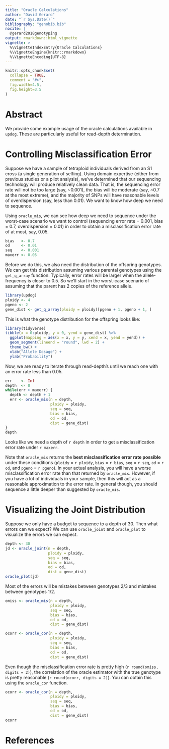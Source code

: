 ```yaml
---
title: "Oracle Calculations"
author: "David Gerard"
date: "`r Sys.Date()`"
bibliography: "genobib.bib"
nocite: |
  @gerard2018genotyping
output: rmarkdown::html_vignette
vignette: >
  %\VignetteIndexEntry{Oracle Calculations}
  %\VignetteEngine{knitr::rmarkdown}
  %\VignetteEncoding{UTF-8}
---
```


```r
knitr::opts_chunk$set(
  collapse = TRUE,
  comment = "#>",
  fig.width=4.5,
  fig.height=3.5
)
```

# Abstract

We provide some example usage of the oracle calculations available in `updog`. These are particularly useful for read-depth determination.

# Controlling Misclassification Error

Suppose we have a sample of tetraploid individuals derived from an S1 cross (a single generation of selfing). Using domain expertise (either from previous studies or a pilot analysis), we've determined that our sequencing technology will produce relatively clean data. That is, the sequencing error rate will not be too large (say, ~0.001), the bias will be moderate (say, ~0.7 at the most extreme), and the majority of SNPs will have reasonable levels of overdispersion (say, less than 0.01). We want to know how deep we need to sequence.

Using `oracle_mis`, we can see how deep we need to sequence under the worst-case scenario we want to control (sequencing error rate = 0.001, bias = 0.7, overdispersion = 0.01) in order to obtain a misclassification error rate of at most, say, 0.05.

```r
bias   <- 0.7
od     <- 0.01
seq    <- 0.001
maxerr <- 0.05
```

Before we do this, we also need the distribution of the offspring genotypes. We can get this distribution assuming various parental genotypes using the `get_q_array` function. Typically, error rates will be larger when the allele-frequency is closer to 0.5. So we'll start in the worst-case scenario of assuming that the parent has 2 copies of the reference allele.

```r
library(updog)
ploidy <- 4
pgeno <- 2
gene_dist <- get_q_array(ploidy = ploidy)[pgeno + 1, pgeno + 1, ]
```

This is what the genotype distribution for the offspring looks like:
```r
library(tidyverse)
tibble(x = 0:ploidy, y = 0, yend = gene_dist) %>%
  ggplot(mapping = aes(x = x, y = y, xend = x, yend = yend)) +
  geom_segment(lineend = "round", lwd = 2) +
  theme_bw() +
  xlab("Allele Dosage") +
  ylab("Probability")
```

Now, we are ready to iterate through read-depth's until we reach one with an error rate less than 0.05.

```r
err    <- Inf
depth  <- 0
while(err > maxerr) {
  depth <- depth + 1
  err <- oracle_mis(n = depth,
                    ploidy = ploidy,
                    seq = seq,
                    bias = bias,
                    od = od,
                    dist = gene_dist)
}
depth
```

Looks like we need a depth of `r depth` in order to get a misclassification error rate under `r maxerr`.


Note that `oracle_mis` returns the **best misclassification error rate possible** under these conditions (`ploidy` = `r ploidy`, `bias` = `r bias`, `seq` = `r seq`, `od` = `r od`, and `pgeno` = `r pgeno`). In your actual analysis, you will have a worse misclassification error rate than that returned by `oracle_mis`. However, if you have a lot of individuals in your sample, then this will act as a reasonable approximation to the error rate. In general though, you should sequence a little deeper than suggested by `oracle_mis`.

# Visualizing the Joint Distribution

Suppose we only have a budget to sequence to a depth of 30. Then what errors can we expect? We can use `oracle_joint` and `oracle_plot` to visualize the errors we can expect.

```r
depth <- 30
jd <- oracle_joint(n = depth,
                   ploidy = ploidy,
                   seq = seq,
                   bias = bias,
                   od = od,
                   dist = gene_dist)
oracle_plot(jd)
```

Most of the errors will be mistakes between genotypes 2/3 and mistakes between genotypes 1/2.

```r
omiss <- oracle_mis(n = depth,
                    ploidy = ploidy,
                    seq = seq,
                    bias = bias,
                    od = od,
                    dist = gene_dist)

ocorr <- oracle_cor(n = depth,
                    ploidy = ploidy,
                    seq = seq,
                    bias = bias,
                    od = od,
                    dist = gene_dist)
```


Even though the misclassification error rate is pretty high (`r round(omiss, digits = 2)`), the correlation of the oracle estimator with the true genotype is pretty reasonable (`r round(ocorr, digits = 2)`). You can obtain this using the `oracle_cor` function.

```r
ocorr <- oracle_cor(n = depth,
                    ploidy = ploidy,
                    seq = seq,
                    bias = bias,
                    od = od,
                    dist = gene_dist)
ocorr
```

# References








